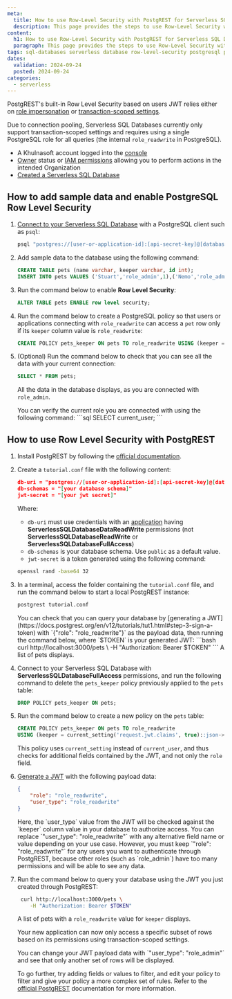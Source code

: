 ```yaml
---
meta:
  title: How to use Row-Level Security with PostgREST for Serverless SQL Databases
  description: This page provides the steps to use Row-Level Security with PostGREST for Serverless SQL Databases
content:
  h1: How to use Row-Level Security with PostgREST for Serverless SQL Databases
  paragraph: This page provides the steps to use Row-Level Security with PostGREST for Serverless SQL Databases
tags: sql-databases serverless database row-level-security postgresql postgrest
dates:
  validation: 2024-09-24
  posted: 2024-09-24
categories:
  - serverless
---
```


PostgREST's built-in Row Level Security based on users JWT relies either on [role impersonation](https://docs.postgrest.org/en/v12/references/auth.html#user-impersonation) or [transaction-scoped settings](https://docs.postgrest.org/en/v12/references/transactions.html#tx-settings). 

Due to connection pooling, Serverless SQL Databases currently only support transaction-scoped settings and requires using a single PostgreSQL role for all queries (the internal `role_readwrite` in PostgreSQL).

<Macro id="requirements" />

<Macro id="requirements" />

- A Khulnasoft account logged into the [console](https://console.khulnasoft.com)
- [Owner](/identity-and-access-management/iam/concepts/#owner) status or [IAM permissions](/identity-and-access-management/iam/concepts/#permission) allowing you to perform actions in the intended Organization
- [Created a Serverless SQL Database](/serverless/sql-databases/how-to/create-a-database/)

## How to add sample data and enable PostgreSQL Row Level Security

1. [Connect to your Serverless SQL Database](/serverless/sql-databases/quickstart/#how-to-connect-to-a-database) with a PostgreSQL client such as `psql`:
    ```bash
    psql "postgres://[user-or-application-id]:[api-secret-key]@[database-hostname]:5432/[database-name]?sslmode=require"
    ```

2. Add sample data to the database using the following command:
    ```sql
    CREATE TABLE pets (name varchar, keeper varchar, id int);
    INSERT INTO pets VALUES ('Stuart','role_admin',1),('Nemo','role_admin',2),('Alfie','role_readwrite',3),('Peanut','role_readwrite',4);
    ```

3. Run the command below to enable **Row Level Security**:
    ```sql
    ALTER TABLE pets ENABLE row level security;
    ```

4. Run the command below to create a PostgreSQL policy so that users or applications connecting with `role_readwrite` can access a `pet` row only if its `keeper` column value is `role_readwrite`:
    ```sql
    CREATE POLICY pets_keeper ON pets TO role_readwrite USING (keeper = current_user);
    ```

5. (Optional) Run the command below to check that you can see all the data with your current connection:
    ```sql
    SELECT * FROM pets;
    ```
    All the data in the database displays, as you are connected with `role_admin`.
    
    <Message type="tip">
    You can verify the current role you are connected with using the following command:
    ```sql
    SELECT current_user;
    ```
    </Message>

## How to use Row Level Security with PostgREST

1. Install PostgREST by following the [official documentation](https://docs.postgrest.org/en/v12/tutorials/tut0.html#step-1-install-postgresql).

2. Create a `tutorial.conf` file with the following content:

    ```json
    db-uri = "postgres://[user-or-application-id]:[api-secret-key]@[database-hostname]:5432/[database-name]?sslmode=require"
    db-schemas = "[your database schema]"
    jwt-secret = "[your jwt secret]"
    ```

    Where:
    - `db-uri` must use credentials with an [application](/identity-and-access-management/iam/how-to/create-application/) having **ServerlessSQLDatabaseDataReadWrite** permissions (not **ServerlessSQLDatabaseReadWrite** or **ServerlessSQLDatabaseFullAccess**)
    - `db-schemas` is your database schema. Use `public` as a default value. 
    - `jwt-secret` is a token generated using the following command:
    ```sh
    openssl rand -base64 32
    ```

3. In a terminal, access the folder containing the `tutorial.conf` file, and run the command below to start a local PostgREST instance:

    ```bash
    postgrest tutorial.conf 
    ```

    <Message type="tip">
    You can check that you can query your database by [generating a JWT](https://docs.postgrest.org/en/v12/tutorials/tut1.html#step-3-sign-a-token) with `{"role": "role_readwrite"}` as the payload data, then running the command below, where `$TOKEN` is your generated JWT:
    ```bash
     curl http://localhost:3000/pets \
        -H "Authorization: Bearer $TOKEN"
    ```
    A list of pets displays.
    </Message>

4. Connect to your Serverless SQL Database with **ServerlessSQLDatabaseFullAccess** permissions, and run the following command to delete the `pets_keeper` policy previously applied to the `pets` table:
    ```sql
    DROP POLICY pets_keeper ON pets;
    ```

5. Run the command below to create a new policy on the `pets` table:
    ```sql
    CREATE POLICY pets_keeper ON pets TO role_readwrite 
    USING (keeper = current_setting('request.jwt.claims', true)::json->>'user_type');
    ```
    This policy uses `current_setting` instead of `current_user`, and thus checks for additional fields contained by the JWT, and not only the `role` field.

6. [Generate a JWT](https://docs.postgrest.org/en/v12/tutorials/tut1.html#step-3-sign-a-token) with the following payload data:
    ```json
    {
        "role": "role_readwrite",
        "user_type": "role_readwrite"
    }
    ```
    <Message type="tip">
    Here, the `user_type` value from the JWT will be checked against the `keeper` column value in your database to authorize access. You can replace `"user_type": "role_readwrite"` with any alternative field name or value depending on your use case. However, you must keep `"role": "role_readwrite"` for any users you want to authenticate through PostgREST, because other roles (such as `role_admin`) have too many permissions and will be able to see any data.
    </Message>

7. Run the command below to query your database using the JWT you just created through PostgREST:
    ```bash
     curl http://localhost:3000/pets \
        -H "Authorization: Bearer $TOKEN"
    ```
    A list of pets with a `role_readwrite` value for `keeper` displays.

    Your new application can now only access a specific subset of rows based on its permissions using transaction-scoped settings.

    <Message type="tip">
    You can change your JWT payload data with `"user_type": "role_admin"` and see that only another set of rows will be displayed. 
    
    To go further, try adding fields or values to filter, and edit your policy to filter and give your policy a more complex set of rules. Refer to the [official PostgREST](https://docs.postgrest.org/en/v12/explanations/db_authz.html) documentation for more information.
    </Message>
